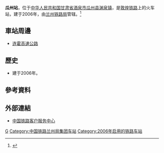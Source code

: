 {{Infobox China railway station
|车站名称 = 瓜州站
|图片= CR Guazhou Station.JPG
|图片介绍 = 
|其他名称 =
|车站拼音 = Guazhou
|英文名称 = Guazhou Railway Station
|车站代码 = 
|电报码 = GZJ
|拼音码 = GZH
|车站地址 = [[甘肃省|甘肃省]][[酒泉市|酒泉市]][[瓜州县|瓜州县]][[渊泉镇|渊泉镇]]
|归属 = [[兰州铁路局|兰州铁路局]]
|线路 = [[敦煌铁路|敦煌铁路]]
|车站等级 = [[三等站_(中铁)|三等站]]
|月台数目 = 
|站台面 = 
|股道数目 = 
|网站 = 
}}
'''瓜州站'''，位于[[中华人民共和国|中华人民共和国]][[甘肃省|甘肃省]][[酒泉市|酒泉市]][[瓜州县|瓜州县]][[渊泉镇|渊泉镇]]，是[[敦煌铁路|敦煌铁路]]上的火车站，建于2006年，由[[兰州铁路局|兰州铁路局]]管辖。<ref>{{Cite web |url=http://search.huochepiao.com/huochezhan/jieshao/610.htm |title=瓜州火车站介绍 |access-date=2017-02-17 |archive-date=2020-02-29 |archive-url=https://web.archive.org/web/20200229112132/http://search.huochepiao.com/huochezhan/jieshao/610.htm |dead-url=no }}</ref>
==車站周邊==
* [[连霍高速公路|连霍高速公路]]

==歷史==
* 建于2006年。
==參考資料==
{{reflist}}
==外部連結==
* [http://www.12306.cn/mormhweb/ 中国铁路客户服务中心] {{Wayback|url=http://www.12306.cn/mormhweb/ |date=20180205163941 }}
{{China-rail-stub}}
{{敦煌铁路}}
[[Category:酒泉市铁路车站|G]]
[[Category:中国铁路兰州局集团车站|Category:中国铁路兰州局集团车站]]
[[Category:2006年启用的铁路车站|Category:2006年启用的铁路车站]]